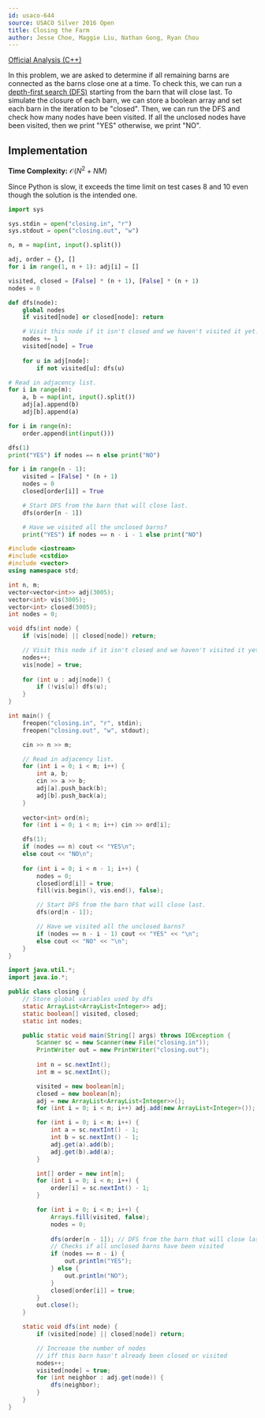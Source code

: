 ```yaml
---
id: usaco-644
source: USACO Silver 2016 Open
title: Closing the Farm
author: Jesse Choe, Maggie Liu, Nathan Gong, Ryan Chou
---
```


[Official Analysis (C++)](http://www.usaco.org/current/data/sol_closing_silver_open16.html)

In this problem, we are asked to determine if all remaining barns are connected
as the barns close one at a time. To check this, we can run a [depth-first search
(DFS)](https://usaco.guide/silver/dfs) starting from the barn that will close last. To simulate the closure of
each barn, we can store a boolean array and set each barn in the iteration to be
"closed". Then, we can run the DFS and check how many nodes have been visited.
If all the unclosed nodes have been visited, then we print "YES" otherwise, we
print "NO".

## Implementation

**Time Complexity:** $\mathcal{O}(N^2 + NM)$

<LanguageSection>
<PySection>
<Info title="Time Limit Exceeded">
Since Python is slow, it exceeds the time limit on test cases 8 and 10 even though the solution is the intended one.
</Info>

```py
import sys

sys.stdin = open("closing.in", "r")
sys.stdout = open("closing.out", "w")

n, m = map(int, input().split())

adj, order = {}, []
for i in range(1, n + 1): adj[i] = []

visited, closed = [False] * (n + 1), [False] * (n + 1)
nodes = 0

def dfs(node):
	global nodes
	if visited[node] or closed[node]: return

	# Visit this node if it isn't closed and we haven't visited it yet.
	nodes += 1
	visited[node] = True
	
	for u in adj[node]:
		if not visited[u]: dfs(u)

# Read in adjacency list.
for i in range(m):
	a, b = map(int, input().split())
	adj[a].append(b)
	adj[b].append(a)

for i in range(n):
	order.append(int(input()))

dfs(1)
print("YES") if nodes == n else print("NO")

for i in range(n - 1):
	visited = [False] * (n + 1)
	nodes = 0
	closed[order[i]] = True

	# Start DFS from the barn that will close last.
	dfs(order[n - 1])

	# Have we visited all the unclosed barns?
	print("YES") if nodes == n - i - 1 else print("NO")
```
</PySection>
<CPPSection>

```cpp
#include <iostream>
#include <cstdio>
#include <vector>
using namespace std;

int n, m;
vector<vector<int>> adj(3005);
vector<int> vis(3005);
vector<int> closed(3005);
int nodes = 0;

void dfs(int node) {
	if (vis[node] || closed[node]) return;

	// Visit this node if it isn't closed and we haven't visited it yet.
	nodes++;
	vis[node] = true;
	
	for (int u : adj[node]) {
		if (!vis[u]) dfs(u);
	}
}

int main() {
	freopen("closing.in", "r", stdin);
	freopen("closing.out", "w", stdout);

	cin >> n >> m;

	// Read in adjacency list.
	for (int i = 0; i < m; i++) {
		int a, b;
		cin >> a >> b;
		adj[a].push_back(b);
		adj[b].push_back(a);
	}
	
	vector<int> ord(n);
	for (int i = 0; i < n; i++) cin >> ord[i];

	dfs(1);
	if (nodes == n) cout << "YES\n";
	else cout << "NO\n";
	
	for (int i = 0; i < n - 1; i++) {
		nodes = 0;
		closed[ord[i]] = true;
		fill(vis.begin(), vis.end(), false);

		// Start DFS from the barn that will close last.
		dfs(ord[n - 1]);

		// Have we visited all the unclosed barns?
		if (nodes == n - i - 1) cout << "YES" << "\n";
		else cout << "NO" << "\n";
	}
}
```
</CPPSection>

<JavaSection>

```java
import java.util.*;
import java.io.*;

public class closing {
	// Store global variables used by dfs
	static ArrayList<ArrayList<Integer>> adj;
	static boolean[] visited, closed;
	static int nodes;

	public static void main(String[] args) throws IOException {
		Scanner sc = new Scanner(new File("closing.in"));
		PrintWriter out = new PrintWriter("closing.out");
		
		int n = sc.nextInt();
		int m = sc.nextInt();

		visited = new boolean[n];
		closed = new boolean[n];
		adj = new ArrayList<ArrayList<Integer>>();
		for (int i = 0; i < n; i++) adj.add(new ArrayList<Integer>());

		for (int i = 0; i < m; i++) {
			int a = sc.nextInt() - 1;
			int b = sc.nextInt() - 1;
			adj.get(a).add(b);
			adj.get(b).add(a);
		}

		int[] order = new int[n];
		for (int i = 0; i < n; i++) {
			order[i] = sc.nextInt() - 1;
		}

		for (int i = 0; i < n; i++) {
			Arrays.fill(visited, false);
			nodes = 0;
			
			dfs(order[n - 1]); // DFS from the barn that will close last
			// Checks if all unclosed barns have been visited
			if (nodes == n - i) {
				out.println("YES");
			} else {
				out.println("NO");
			}
			closed[order[i]] = true;
		}
		out.close();
	}

	static void dfs(int node) {
		if (visited[node] || closed[node]) return;

		// Increase the number of nodes 
		// iff this barn hasn't already been closed or visited
		nodes++;
		visited[node] = true;
		for (int neighbor : adj.get(node)) {
			dfs(neighbor);
		}
	}
}
```

</JavaSection>

</LanguageSection>
